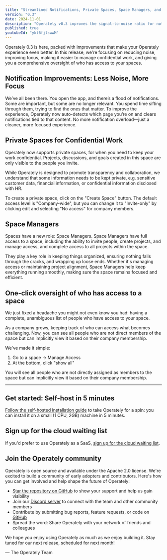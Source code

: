 ```yaml
---
title: "Streamlined Notifications, Private Spaces, Space Managers, and more"
version: "0.3"
date: 2024-11-01
description: "Operately v0.3 improves the signal-to-noise ratio for notification, introduces private spaces, and adds space managers to keep things organized."
published: true
youtubeId: "ykt6fjlswwM"
---
```



Operately 0.3 is here, packed with improvements that make your Operately
experience even better. In this release, we're focusing on reducing noise,
improving focus, making it easier to manage confidential work, and giving
you a comprehensive oversight of who has access to your spaces.

## Notification Improvements: Less Noise, More Focus

We’ve all been there. You open the app, and there’s a flood of notifications.
Some are important, but some are no longer relevant. You spend time sifting
through them, trying to find the ones that matter. To improve the experience,
Operately now auto-detects which page you’re on and clears notifications tied
to that content. No more notification overload—just a cleaner, more focused
experience.

## Private Spaces for Confidential Work

Operately now supports private spaces, for when you need to keep
your work confidential. Projects, discussions, and goals created
in this space are only visible to the people you invite. 

While Operately is designed to promote transparency and collaboration,
we understand that some information needs to be kept private, e.g. 
sensitive customer data, financial information, or confidential information
disclosed with HR.

To create a private space, click on the "Create Space" button. The default
access level is "Company-wide", but you can change it to "Invite-only"
by clicking edit and selecting "No access" for company members.

<BigImage src={privateSpace} alt="Private Spaces" />

## Space Managers

Spaces have a new role: Space Managers. Space Managers have full access
to a space, including the ability to invite people, create projects, and
manage access, and complete access to all projects within the space.

They play a key role in keeping things organized, ensuring nothing falls
through the cracks, and wrapping up loose ends. Whether it's managing access or
maintaining project alignment, Space Managers help keep everything running
smoothly, making sure the space remains focused and efficient.

<BigImage src={spaceManagers} alt="Space Managers" />

## One-click oversight of who has access to a space

We just fixed a headache you might not even know you had: having
a complete, unambiguous list of people who have access to your space.

As a company grows, keeping track of who can access what becomes challenging.
Now, you can see all people who are not direct members of the space but
can implicitly view it based on their company membership.

We've made it simple:

1. Go to a space -> Manage Access
2. At the bottom, click "show all"

You will see all people who are not directly assigned as members to the
space but can implicitly view it based on their company membership.

<BigImage src={otherPeopleWithAccess} alt="Space access control: other people with access" />

---

## Get started: Self-host in 5 minutes

[Follow the self-hosted installation guide][install] to take Operately for
a spin: you can install it on a small (1 CPU, 2GB) machine
in 5 minutes.

## Sign up for the cloud waiting list

If you'd prefer to use Operately as a SaaS, [sign up for the cloud waiting list][waitlist].

## Join the Operately community

Operately is open source and available under the Apache 2.0 license.
We're excited to build a community of early adopters and contributors.
Here's how you can get involved and help shape the future of Operately:

- [Star the repository on GitHub][github] to show your support and help us gain visibility
- Join our [Discord server][discord] to connect with the team and other community members
- Contribute by submitting bug reports, feature requests, or code on [GitHub][github]
- Spread the word: Share Operately with your network of friends and colleagues

We hope you enjoy using Operately as much as we enjoy building it.
Stay tuned for our next release, scheduled for next month!

&mdash; The Operately Team

[install]: https://operately.com/install
[waitlist]: https://docs.google.com/forms/d/e/1FAIpQLSebV6j1nIvyjvyLptZ95mHXoj42XrnBmd5znVnUzU_6ATAJgw/viewform
[discord]: https://discord.com/invite/2ngnragJYV
[github]: https://github.com/operately/operately

